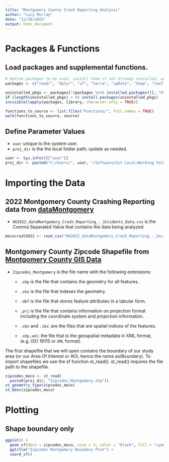 ```yaml
---
title: "Montgomery County Crash Reporting Analysis"
author: "Lucy Murray"
date: "12/20/2022"
output: html_document
---
```


# Packages & Functions

## Load packages and supplemental functions.

```r
# Define packages to be used, install them if not already installed, and open them with library
packages <- c("readr", "dplyr", "sf", "terra", "spData", "tmap", "leaflet", "ggplot2", "purrr", "rgdal")

uninstalled_pkgs <- packages[!(packages %in% installed.packages()[, "Package"])]
if (length(uninstalled_pkgs) > 0) install.packages(uninstalled_pkgs)
invisible(lapply(packages, library, character.only = TRUE))

functions_to_source <- list.files("Functions/", full.names = TRUE)
walk(functions_to_source, source)
```

## Define Parameter Values

-   `user` unique to the system user.
-   `proj_dir` is the the local folder path; update as needed.

```r
user <- Sys.info()[["user"]]
proj_dir <- paste0("C:/Users/", user, "/Software/Git Local/Working Folder/")
```

# Importing the Data

## 2022 Montgomery County Crashing Reporting data from [dataMontgomery](https://data.montgomerycountymd.gov/)

-   `062022_dataMontgomery_Crash_Reporting_-_Incidents_Data.csv` is the Comma Separated Value that contains the data being analyzed.

```r
mococrash2022 <- read_csv("062022_dataMontgomery_Crash_Reporting_-_Incidents_Data.csv")
```

## Montgomery County Zipcode Shapefile from [Montgomery County GIS Data](https://www.montgomerycountymd.gov/gis/data.html)

-   `Zipcodes_Montgomery` is the file name with the following extensions:
    -   `.shp` is the file that contains the geometry for all features.

    -   `.shx` is the file that indexes the geometry.

    -   `.dbf` is the file that stores feature attributes in a tabular form.

    -   `.prj` is the file that contains information on projection format including the coordinate system and projection information.

    -   `.sbn` and `.sbx`: are the files that are spatial indices of the features.

    -   `.shp.xml`: the file that is the geospatial metadata in XML format, (e.g. ISO 19115 or `XML` format).

The first shapefile that we will open contains the boundary of our study area (or our Area Of Interest or AOI, hence the name aoiBoundary). To import shapefiles we use the sf function st_read(). st_read() requires the file path to the shapefile.

```r
zipcodes_moco <- st_read(
  paste0(proj_dir, "Zipcodes_Montgomery.shp"))
st_geometry_type(zipcodes_moco)
st_bbox(zipcodes_moco)
```

# Plotting

## Shape boundary only

```r
ggplot() + 
  geom_sf(data = zipcodes_moco, size = 3, color = "black", fill = "cyan1") + 
  ggtitle("Zipcodes Montgomery Boundary Plot") + 
  coord_sf()
```
